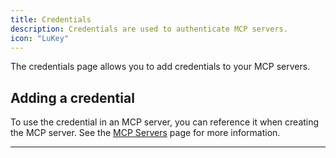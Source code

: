 ```yaml
---
title: Credentials
description: Credentials are used to authenticate MCP servers.
icon: "LuKey"
---
```


The credentials page allows you to add credentials to your MCP servers.

## Adding a credential

<Snippet file="multi-agent-framework/add-a-credential.mdx" />

To use the credential in an MCP server, you can reference it when creating the MCP server. See the [MCP Servers](/visual-builder/mcp-servers) page for more information.

---
